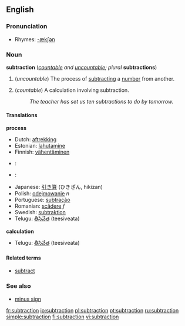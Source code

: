 ==English==

===Pronunciation===
*Rhymes: [[Rhymes:English:-ækʃən|-ækʃən]]

===Noun===
'''subtraction''' (''[[countable]] and [[uncountable]]; plural'' '''subtractions''')

#{{arithmetic}} (''uncountable'') The process of [[subtract]]ing a [[number]] from another.
#{{arithmetic}} (''countable'') A calculation involving subtraction.
#:''The teacher has set us ten subtractions to do by tomorrow.''

====Translations====

'''process'''
{{top}}
*Dutch: [[aftrekking]]
*Estonian: [[lahutamine]]
*Finnish: [[vähentäminen]]
*{{fr}}: {{t|fr|soustraction|f}}
*{{el}}: {{t|el|αφαίρεση|f}}
{{mid}}
*Japanese: [[引き算]] (ひきざん, hikizan)
*Polish: [[odejmowanie]] ''n''
*Portuguese: [[subtração]] {{f}}
*Romanian: [[scădere]] ''f''
*Swedish: [[subtraktion]]
*Telugu: [[తీసివేత]] (teesiveata)
{{bottom}}

'''calculation'''
{{top}}
{{mid}}
*Telugu: [[తీసివేత]] (teesiveata)
{{bottom}}

====Related terms====
*[[subtract]]

===See also===
*[[minus sign]]

[[fr:subtraction]]
[[io:subtraction]]
[[pl:subtraction]]
[[pt:subtraction]]
[[ru:subtraction]]
[[simple:subtraction]]
[[fi:subtraction]]
[[vi:subtraction]]